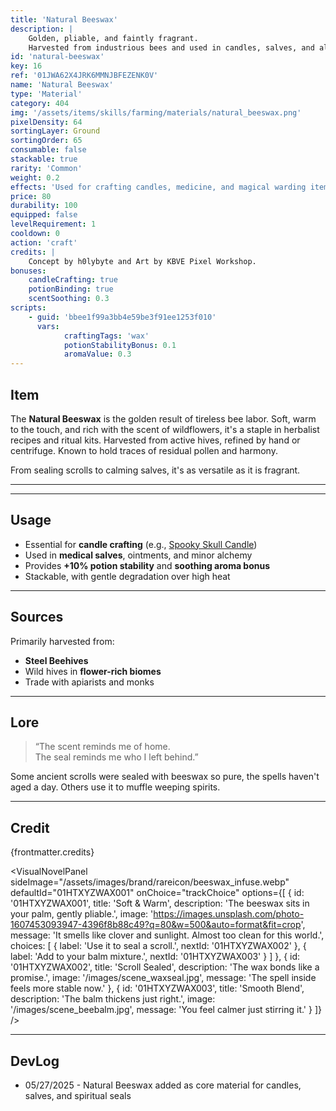 ```yaml
---
title: 'Natural Beeswax'
description: | 
    Golden, pliable, and faintly fragrant.
    Harvested from industrious bees and used in candles, salves, and alchemical seals.
id: 'natural-beeswax'
key: 16
ref: '01JWA62X4JRK6MMNJBFEZENK0V'
name: 'Natural Beeswax'
type: 'Material'
category: 404
img: '/assets/items/skills/farming/materials/natural_beeswax.png'
pixelDensity: 64
sortingLayer: Ground
sortingOrder: 65
consumable: false
stackable: true
rarity: 'Common'
weight: 0.2
effects: 'Used for crafting candles, medicine, and magical warding items.'
price: 80
durability: 100
equipped: false
levelRequirement: 1
cooldown: 0
action: 'craft'
credits: |
    Concept by h0lybyte and Art by KBVE Pixel Workshop.
bonuses:
    candleCrafting: true
    potionBinding: true
    scentSoothing: 0.3
scripts:
    - guid: 'bbee1f99a3bb4e59be3f91ee1253f010'
      vars:
            craftingTags: 'wax'
            potionStabilityBonus: 0.1
            aromaValue: 0.3
---
```



## Item

The **Natural Beeswax** is the golden result of tireless bee labor.
Soft, warm to the touch, and rich with the scent of wildflowers, it's a staple in herbalist recipes and ritual kits.
Harvested from active hives, refined by hand or centrifuge.
Known to hold traces of residual pollen and harmony.

From sealing scrolls to calming salves, it's as versatile as it is fragrant.

---

<ItemDBPanel data={frontmatter} />

---

## Usage

- Essential for **candle crafting** (e.g., [Spooky Skull Candle](/itemdb/spooky-skull-candle/))
- Used in **medical salves**, ointments, and minor alchemy
- Provides **+10% potion stability** and **soothing aroma bonus**
- Stackable, with gentle degradation over high heat

---

## Sources

Primarily harvested from:
- **Steel Beehives**
- Wild hives in **flower-rich biomes**
- Trade with apiarists and monks

---

## Lore

> “The scent reminds me of home.  
> The seal reminds me who I left behind.”

Some ancient scrolls were sealed with beeswax so pure, the spells haven't aged a day.
Others use it to muffle weeping spirits.

---

## Credit

{frontmatter.credits}

<VisualNovelPanel
  sideImage="/assets/images/brand/rareicon/beeswax_infuse.webp"
  defaultId="01HTXYZWAX001"
  onChoice="trackChoice"
  options={[
    {
      id: '01HTXYZWAX001',
      title: 'Soft & Warm',
      description: 'The beeswax sits in your palm, gently pliable.',
      image: 'https://images.unsplash.com/photo-1607453093947-4396f8b88c49?q=80&w=500&auto=format&fit=crop',
      message: 'It smells like clover and sunlight. Almost too clean for this world.',
      choices: [
        { label: 'Use it to seal a scroll.', nextId: '01HTXYZWAX002' },
        { label: 'Add to your balm mixture.', nextId: '01HTXYZWAX003' }
      ]
    },
    {
      id: '01HTXYZWAX002',
      title: 'Scroll Sealed',
      description: 'The wax bonds like a promise.',
      image: '/images/scene_waxseal.jpg',
      message: 'The spell inside feels more stable now.'
    },
    {
      id: '01HTXYZWAX003',
      title: 'Smooth Blend',
      description: 'The balm thickens just right.',
      image: '/images/scene_beebalm.jpg',
      message: 'You feel calmer just stirring it.'
    }
  ]}
/>

<Adsense />

---

## DevLog

- 05/27/2025 - Natural Beeswax added as core material for candles, salves, and spiritual seals

